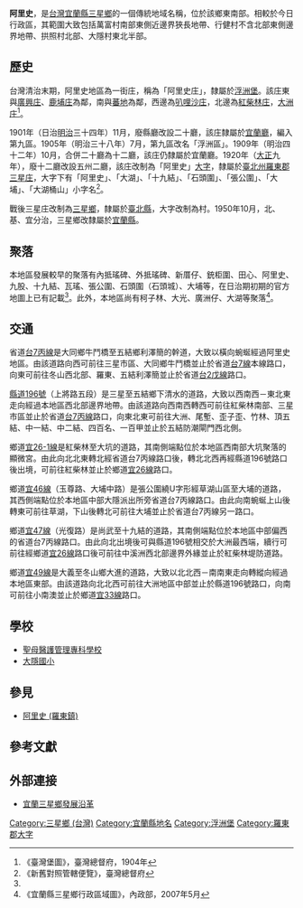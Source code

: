 {{noteTA
|1 = zh-cn:庄; zh-hk:庄; zh-tw:庄;
}}
'''阿里史'''，是[[台灣|台灣]][[宜蘭縣|宜蘭縣]][[三星鄉_(台灣)|三星鄉]]的一個傳統地域名稱，位於該鄉東南部。相較於今日行政區，其範圍大致包括萬富村南部東側近邊界狹長地帶、行健村不含北部東側邊界地帶、拱照村北部、大隱村東北半部。

==歷史==
台灣清治末期，阿里史地區為一街庄，稱為「阿里史庄」，隸屬於[[浮洲堡|浮洲堡]]。該庄東與[[廣興庄|廣興庄]]、[[鹿埔庄|鹿埔庄]]為鄰，南與[[蕃地|蕃地]]為鄰，西邊為[[叭哩沙庄|叭哩沙庄]]，北邊為[[紅柴林庄|紅柴林庄]]，[[大洲_(宜蘭縣)|大洲庄]]<ref name="臺灣堡圖">《臺灣堡圖》，臺灣總督府，1904年</ref>。

1901年（日治[[明治|明治]]三十四年）11月，廢縣廳改設二十廳，該庄隸屬於[[宜蘭廳|宜蘭廳]]，編入第九區。1905年（明治三十八年）7月，第九區改名「浮洲區」。1909年（明治四十二年）10月，合併二十廳為十二廳，該庄仍隸屬於宜蘭廳。1920年（[[大正|大正]]九年），廢十二廳改設五州二廳，該庄改制為「阿里史」[[大字|大字]]，隸屬於[[臺北州|臺北州]][[羅東郡|羅東郡]][[三星庄|三星庄]]，大字下有「阿里史」、「大湖」、「十九結」、「石頭圍」、「張公圍」、「大埔」、「大湖桶山」小字名<ref>《新舊對照管轄便覽》，臺灣總督府</ref>。

戰後三星庄改制為[[三星鄉_(台灣)|三星鄉]]，隸屬於[[臺北縣|臺北縣]]，大字改制為村。1950年10月，北、基、宜分治，三星鄉改隸屬於[[宜蘭縣|宜蘭縣]]。

==聚落==
本地區發展較早的聚落有內抵瑤碑、外抵瑤碑、新厝仔、銃柜圍、田心、阿里史、九股、十九結、瓦瑤、張公圍、石頭圍（石頭城）、大埔等，在日治期初期的官方地圖上已有記載<ref name="臺灣堡圖"/>。此外，本地區尚有柯子林、大光、廣洲仔、大湖等聚落<ref>《宜蘭縣三星鄉行政區域圖》，內政部，2007年5月</ref>。

==交通==
省道[[台7丙線|台7丙線]]是大同鄉牛鬥橋至五結鄉利澤簡的幹道，大致以橫向蜿蜒經過阿里史地區。由該道路向西可前往三星市區、大同鄉牛鬥橋並止於省道[[台7線|台7線]]本線路口，向東可前往冬山西北部、羅東、五結利澤簡並止於省道[[台2戊線|台2戊線]]路口。

[[縣道196號|縣道196號]]（上將路五段）是三星至五結鄉下清水的道路，大致以西南西－東北東走向經過本地區西北部邊界地帶。由該道路向西南西轉西可前往紅柴林南部、三星市區並止於省道[[台7丙線|台7丙線]]路口，向東北東可前往大洲、尾塹、歪子歪、竹林、頂五結、中一結、中二結、四百名、一百甲並止於五結防潮閘門西北側。

鄉道[[宜26-1線|宜26-1線]]是紅柴林至大坑的道路，其南側端點位於本地區西南部大坑聚落的顯微宮。由此向北北東轉北經省道台7丙線路口後，轉北北西再經縣道196號路口後出境，可前往紅柴林並止於鄉道[[宜26線|宜26線]]路口。

鄉道[[宜46線|宜46線]]（玉尊路、大埔中路）是張公圍繞U字形經草湖山區至大埔的道路，其西側端點位於本地區中部大隱派出所旁省道台7丙線路口。由此向南蜿蜒上山後轉東可前往草湖，下山後轉北可前往大埔並止於省道台7丙線另一路口。

鄉道[[宜47線|宜47線]]（光復路）是尚武至十九結的道路，其南側端點位於本地區中部偏西的省道台7丙線路口。由此向北出境後可與縣道196號相交於大洲最西端，續行可前往經鄉道[[宜26線|宜26線]]路口後可前往中溪洲西北部邊界外緣並止於紅柴林堤防道路。

鄉道[[宜49線|宜49線]]是大義至冬山鄉大進的道路，大致以北北西－南南東走向轉縱向經過本地區東部。由該道路向北北西可前往大洲地區中部並止於縣道196號路口，向南可前往小南澳並止於鄉道[[宜33線|宜33線]]路口。

==學校==
*[[聖母醫護管理專科學校|聖母醫護管理專科學校]]
*[[大隱國小|大隱國小]]

==參見==
*[[阿里史_(羅東鎮)|阿里史 (羅東鎮)]]

==參考文獻==
{{reflist}}

==外部連接==
*[http://www.sanshing.gov.tw/cp.aspx?n=9F36FC737DF6CD17 宜蘭三星鄉發展沿革]

{{羅東郡}}

[[Category:三星鄉_(台灣)|Category:三星鄉 (台灣)]]
[[Category:宜蘭縣地名|Category:宜蘭縣地名]]
[[Category:浮洲堡|Category:浮洲堡]]
[[Category:羅東郡大字|Category:羅東郡大字]]